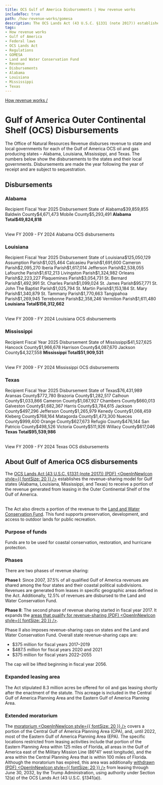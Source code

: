 ```yaml
---
title: OCS Gulf of America Disbursements | How revenue works
includeToc: true
path: /how-revenue-works/gomesa 
description: The OCS Lands Act (43 U.S.C. §1331 (note 2017)) establishes the revenue-sharing model for Gulf states (Alabama, Louisiana, Mississippi, and Texas) to receive a portion of the funds generated from leasing in the Outer Continental Shelf (OCS) of the Gulf.
tags:
- How revenue works
- Gulf of America
- Federal laws
- OCS Lands Act
- Regulations
- GOMESA
- Land and Water Conservation Fund
- Revenue
- Disbursements
- Alabama
- Louisiana
- Mississippi
- Texas
---
```


[How revenue works /](/how-revenue-works/)


# Gulf of America Outer Continental Shelf (OCS) Disbursements

The Office of Natural Resources Revenue disburses revenue to state and local governments for each of the Gulf of America OCS oil and gas producing states – Alabama, Louisiana, Mississippi, and Texas. The numbers below show the disbursements to the states and their local governments. Disbursements are made the year following the year of receipt and are subject to sequestration.

## Disbursements
### Alabama
<Table>
    <TableHead>
    <TableRow>
        <GomesaTableCell recipientColumn>Recipient</GomesaTableCell>
        <GomesaTableCell>Fiscal Year 2025 Disbursement</GomesaTableCell>
    </TableRow>
    </TableHead>
    <TableBody>
        <TableRow><GomesaTableCell recipientColumn>State of Alabama</GomesaTableCell><GomesaTableCell>$39,859,855</GomesaTableCell></TableRow>
        <TableRow><GomesaTableCell>Baldwin County</GomesaTableCell><GomesaTableCell>$4,671,473</GomesaTableCell></TableRow>
        <TableRow><GomesaTableCell>Mobile County</GomesaTableCell><GomesaTableCell>$5,293,491</GomesaTableCell></TableRow>
        <TableRow><GomesaTableCell><b>Alabama Total</b></GomesaTableCell><GomesaTableCell><b>$49,824,818</b></GomesaTableCell></TableRow>
        </TableBody>
</Table>
 <Link href='/query-data/?dataType=Disbursements&period=Fiscal%20Year&fiscalYear=2009%2C2010%2C2011%2C2012%2C2013%2C2014%2C2015%2C2016%2C2017%2C2018%2C2019%2C2020%2C2021%2C2022%2C2023%2C2024&groupBy=localRecipient&usStateName=Alabama&source=OCS%20Gulf' linkType='FilterTable'>View FY 2009 - FY 2024 Alabama OCS disbursements</Link>

### Louisiana
<Table>
    <TableHead>
    <TableRow>
        <GomesaTableCell recipientColumn>Recipient</GomesaTableCell>
        <GomesaTableCell>Fiscal Year 2025 Disbursement</GomesaTableCell>
    </TableRow>
    </TableHead>
    <TableBody>
        <TableRow><GomesaTableCell recipientColumn>State of Louisiana</GomesaTableCell><GomesaTableCell>$125,050,129</GomesaTableCell></TableRow>
        <TableRow><GomesaTableCell>Assumption Parish</GomesaTableCell><GomesaTableCell>$1,025,464 </GomesaTableCell></TableRow>
        <TableRow><GomesaTableCell>Calcasieu Parish</GomesaTableCell><GomesaTableCell>$1,691,600</GomesaTableCell></TableRow>
        <TableRow><GomesaTableCell>Cameron Parish</GomesaTableCell><GomesaTableCell>$2,095,270</GomesaTableCell></TableRow>
        <TableRow><GomesaTableCell>Iberia Parish</GomesaTableCell><GomesaTableCell>$1,617,014</GomesaTableCell></TableRow>
        <TableRow><GomesaTableCell>Jefferson Parish</GomesaTableCell><GomesaTableCell>$2,538,055</GomesaTableCell></TableRow>
        <TableRow><GomesaTableCell>Lafourche Parish</GomesaTableCell><GomesaTableCell>$1,612,213</GomesaTableCell></TableRow>
        <TableRow><GomesaTableCell>Livingston Parish</GomesaTableCell><GomesaTableCell>$1,324,982</GomesaTableCell></TableRow>
        <TableRow><GomesaTableCell>Orleans Parish</GomesaTableCell><GomesaTableCell>$2,223,227</GomesaTableCell></TableRow>
        <TableRow><GomesaTableCell>Plaquemines Parish</GomesaTableCell><GomesaTableCell>$3,054,731</GomesaTableCell></TableRow>
        <TableRow><GomesaTableCell>St. Bernard Parish</GomesaTableCell><GomesaTableCell>$1,492,991</GomesaTableCell></TableRow>
        <TableRow><GomesaTableCell>St. Charles Parish</GomesaTableCell><GomesaTableCell>$1,099,024</GomesaTableCell></TableRow>
        <TableRow><GomesaTableCell>St. James Parish</GomesaTableCell><GomesaTableCell>$957,771</GomesaTableCell></TableRow>
        <TableRow><GomesaTableCell>St. John The Baptist Parish</GomesaTableCell><GomesaTableCell>$1,025,794</GomesaTableCell></TableRow>
        <TableRow><GomesaTableCell>St. Martin Parish</GomesaTableCell><GomesaTableCell>$1,153,184</GomesaTableCell></TableRow>
        <TableRow><GomesaTableCell>St. Mary Parish</GomesaTableCell><GomesaTableCell>$1,340,879</GomesaTableCell></TableRow>
        <TableRow><GomesaTableCell>St. Tammany Parish</GomesaTableCell><GomesaTableCell>$1,770,663</GomesaTableCell></TableRow>
        <TableRow><GomesaTableCell>Tangipahoa Parish</GomesaTableCell><GomesaTableCell>$1,269,945</GomesaTableCell></TableRow>
        <TableRow><GomesaTableCell>Terrebonne Parish</GomesaTableCell><GomesaTableCell>$2,358,246</GomesaTableCell></TableRow>
        <TableRow><GomesaTableCell>Vermilion Parish</GomesaTableCell><GomesaTableCell>$1,611,480</GomesaTableCell></TableRow>
        <TableRow><GomesaTableCell><b>Louisiana Total</b></GomesaTableCell><GomesaTableCell><b>$156,312,662</b></GomesaTableCell></TableRow>
    </TableBody>
</Table>
 <Link href='/query-data/?dataType=Disbursements&period=Fiscal%20Year&fiscalYear=2009%2C2010%2C2011%2C2012%2C2013%2C2014%2C2015%2C2016%2C2017%2C2018%2C2019%2C2020%2C2021%2C2022%2C2023%2C2024&groupBy=localRecipient&usStateName=Louisiana&source=OCS%20Gulf' linkType='FilterTable'>View FY 2009 - FY 2024 Louisiana OCS disbursements</Link>

### Mississippi
<Table>
    <TableHead>
    <TableRow>
        <GomesaTableCell recipientColumn>Recipient</GomesaTableCell>
        <GomesaTableCell>Fiscal Year 2025 Disbursement</GomesaTableCell>
    </TableRow>
    </TableHead>
    <TableBody>
    <TableRow><GomesaTableCell recipientColumn>State of Mississippi</GomesaTableCell><GomesaTableCell>$41,527,625</GomesaTableCell></TableRow>
    <TableRow><GomesaTableCell>Hancock County</GomesaTableCell><GomesaTableCell>$1,966,678</GomesaTableCell></TableRow>
    <TableRow><GomesaTableCell>Harrison County</GomesaTableCell><GomesaTableCell>$4,087,670</GomesaTableCell></TableRow>
    <TableRow><GomesaTableCell>Jackson County</GomesaTableCell><GomesaTableCell>$4,327,558</GomesaTableCell></TableRow>
    <TableRow><GomesaTableCell><b>Mississippi Total</b></GomesaTableCell><GomesaTableCell><b>$51,909,531</b></GomesaTableCell></TableRow>
    </TableBody>
    </Table>
 <Link href='/query-data/?dataType=Disbursements&period=Fiscal%20Year&fiscalYear=2009%2C2010%2C2011%2C2012%2C2013%2C2014%2C2015%2C2016%2C2017%2C2018%2C2019%2C2020%2C2021%2C2022%2C2023%2C2024&groupBy=localRecipient&usStateName=Mississippi&source=OCS%20Gulf' linkType='FilterTable'>View FY 2009 - FY 2024 Mississippi OCS disbursements</Link>

### Texas
<Table>
    <TableHead>
    <TableRow>
        <GomesaTableCell recipientColumn>Recipient</GomesaTableCell>
        <GomesaTableCell>Fiscal Year 2025 Disbursement</GomesaTableCell>
    </TableRow>
    </TableHead>
    <TableBody>
    <TableRow><GomesaTableCell recipientColumn>State of Texas</GomesaTableCell><GomesaTableCell>$76,431,989</GomesaTableCell></TableRow>
    <TableRow><GomesaTableCell>Aransas County</GomesaTableCell><GomesaTableCell>$772,780</GomesaTableCell></TableRow>
    <TableRow><GomesaTableCell>Brazoria County</GomesaTableCell><GomesaTableCell>$1,282,517</GomesaTableCell></TableRow>
    <TableRow><GomesaTableCell>Calhoun County</GomesaTableCell><GomesaTableCell>$1,033,866</GomesaTableCell></TableRow>
    <TableRow><GomesaTableCell>Cameron County</GomesaTableCell><GomesaTableCell>$1,087,927</GomesaTableCell></TableRow>
    <TableRow><GomesaTableCell>Chambers County</GomesaTableCell><GomesaTableCell>$660,013</GomesaTableCell></TableRow>
    <TableRow><GomesaTableCell>Galveston County</GomesaTableCell><GomesaTableCell>$1,682,367</GomesaTableCell></TableRow>
    <TableRow><GomesaTableCell>Harris County</GomesaTableCell><GomesaTableCell>$3,784,615</GomesaTableCell></TableRow>
    <TableRow><GomesaTableCell>Jackson County</GomesaTableCell><GomesaTableCell>$497,296</GomesaTableCell></TableRow>
    <TableRow><GomesaTableCell>Jefferson County</GomesaTableCell><GomesaTableCell>$1,265,979</GomesaTableCell></TableRow>
    <TableRow><GomesaTableCell>Kenedy County</GomesaTableCell><GomesaTableCell>$1,068,459</GomesaTableCell></TableRow>
    <TableRow><GomesaTableCell>Kleberg County</GomesaTableCell><GomesaTableCell>$768,164</GomesaTableCell></TableRow>
    <TableRow><GomesaTableCell>Matagorda County</GomesaTableCell><GomesaTableCell>$1,473,300</GomesaTableCell></TableRow>
    <TableRow><GomesaTableCell>Nueces County</GomesaTableCell><GomesaTableCell>$999,400</GomesaTableCell></TableRow>
    <TableRow><GomesaTableCell>Orange County</GomesaTableCell><GomesaTableCell>$627,673</GomesaTableCell></TableRow>
    <TableRow><GomesaTableCell>Refugio County</GomesaTableCell><GomesaTableCell>$476,144</GomesaTableCell></TableRow>
    <TableRow><GomesaTableCell>San Patricio County</GomesaTableCell><GomesaTableCell>$498,526</GomesaTableCell></TableRow>
    <TableRow><GomesaTableCell>Victoria County</GomesaTableCell><GomesaTableCell>$511,926</GomesaTableCell></TableRow>
    <TableRow><GomesaTableCell>Willacy County</GomesaTableCell><GomesaTableCell>$617,046</GomesaTableCell></TableRow>
    <TableRow><GomesaTableCell><b>Texas Total</b></GomesaTableCell><GomesaTableCell><b>$95,539,986</b></GomesaTableCell></TableRow>
        </TableBody>
</Table>
 <Link href='/query-data/?dataType=Disbursements&period=Fiscal%20Year&fiscalYear=2009%2C2010%2C2011%2C2012%2C2013%2C2014%2C2015%2C2016%2C2017%2C2018%2C2019%2C2020%2C2021%2C2022%2C2023%2C2024&groupBy=localRecipient&usStateName=Texas&source=OCS%20Gulf' linkType='FilterTable'>View FY 2009 - FY 2024 Texas OCS disbursements</Link>

## About Gulf of America OCS disbursements

The [OCS Lands Act (43 U.S.C. §1331 (note 2017)) (PDF) <OpenInNewIcon style={{ fontSize: 20 }} />](https://www.boem.gov/sites/default/files/oil-and-gas-energy-program/Energy-Economics/Econ/GOMESA.pdf) establishes the revenue-sharing model for Gulf states (Alabama, Louisiana, Mississippi, and Texas) to receive a portion of the revenue generated from leasing in the Outer Continental Shelf of the Gulf of America.  
<br/>

The Act also directs a portion of the revenue to the [Land and Water Conservation Fund](/how-revenue-works/lwcf/). This fund supports preservation, development, and access to outdoor lands for public recreation.

### Purpose of funds
Funds are to be used for coastal conservation, restoration, and hurricane protection.

### Phases
There are two phases of revenue sharing:
<br/>

**Phase I**: Since 2007, 37.5% of all qualified Gulf of America revenues are shared among the four states and their coastal political subdivisions. Revenues are generated from leases in specific geographic areas defined in the Act. Additionally, 12.5% of revenues are disbursed to the Land and Water Conservation Fund.
<br/>

**Phase II**: The second phase of revenue sharing started in fiscal year 2017. It expands the [areas that qualify for revenue-sharing (PDF) <OpenInNewIcon style={{ fontSize: 20 }} />](https://www.boem.gov/sites/default/files/oil-and-gas-energy-program/Leasing/GOMESA-Map.pdf).
<br/>

Phase II also imposes revenue-sharing caps on states and the Land and Water Conservation Fund. Overall state revenue-sharing caps are:

- $375 million for fiscal years 2017–2019
- $487.5 million for fiscal years 2020 and 2021
- $375 million for fiscal years 2022–2055

The cap will be lifted beginning in fiscal year 2056.

### Expanded leasing area
The Act stipulated 8.3 million acres be offered for oil and gas leasing shortly after the enactment of the statute. This acreage is included in the Central Gulf of America Planning Area and the Eastern Gulf of America Planning Area.

### Extended moratorium
The [moratorium <OpenInNewIcon style={{ fontSize: 20 }} />](https://www.boem.gov/oil-gas-energy/leasing/areas-under-restriction) covers a portion of the Central Gulf of America Planning Area (CPA), and, until 2022, most of the Eastern Gulf of America Planning Area (EPA). The specific locations restricted from leasing activities include that portion of the Eastern Planning Area within 125 miles of Florida, all areas in the Gulf of America east of the Military Mission Line (86°41’ west longitude), and the area within the Central Planning Area that is within 100 miles of Florida.
<br/>
Although the moratorium has expired, this area was additionally  [withdrawn (PDF) <OpenInNewIcon style={{ fontSize: 20 }} />](https://www.govinfo.gov/content/pkg/DCPD-202000659/pdf/DCPD-202000659.pdf) from leasing through June 30, 2032, by the Trump Administration, using authority under Section 12(a) of the OCS Lands Act (43 U.S.C. §1341(a)). 


